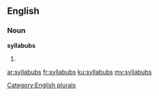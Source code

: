 ==English==

===Noun===
'''syllabubs'''

# {{plural of|syllabub}}

[[Category:English plurals]]

[[ar:syllabubs]]
[[fr:syllabubs]]
[[ku:syllabubs]]
[[my:syllabubs]]